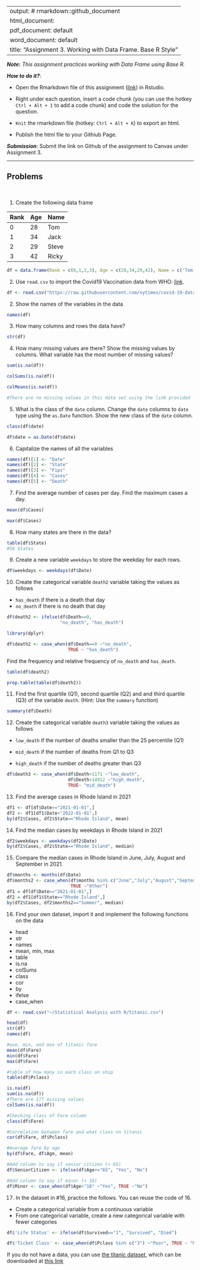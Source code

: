 
---
output: # rmarkdown::github_document
  html_document:
  pdf_document: default
  word_document: default
title: "Assignment 3.  Working with Data Frame. Base R Style"
---

***Note*:** *This assignment practices working with Data Frame using Base R.*

***How to do it?***: 

- Open the Rmarkdown file of this assignment ([link](assignment3.Rmd)) in Rstudio. 

- Right under each question, insert  a code chunk (you can use the hotkey `Ctrl + Alt + I` to add a code chunk) and code the solution for the question. 

- `Knit` the rmarkdown file (hotkey: `Ctrl + Alt + K`) to export an html.  

-  Publish the html file to your Githiub Page. 

***Submission***: Submit the link on Github of the assignment to Canvas under Assignment 3. 

-------

Problems
-------
 \

1. Create the following data frame

| Rank 	| Age 	| Name  	|
|:------	|:-----	|:-------	|
| 0    	| 28  	| Tom   	|
| 1    	| 34  	| Jack  	|
| 2    	| 29  	| Steve 	|
| 3    	| 42  	| Ricky 	|

```r
df = data.frame(Rank = c(0,1,2,3), Age = c(28,34,29,42), Name = c('Tom','Jack','Steve','Ricky'))
```

2. Use `read.csv` to import the Covid19 Vaccination data from WHO: [link](https://raw.githubusercontent.com/nytimes/covid-19-data/master/us-states.csv).

```r
df <- read.csv("https://raw.githubusercontent.com/nytimes/covid-19-data/master/us-states.csv")
```

2. Show the names of the variables in the data

```r
names(df)
```

3. How many columns and rows the data have? 

```r
str(df)
```

4. How many missing values are there?  Show the missing values by columns.  What variable has the most number of missing values?

```r
sum(is.na(df))

colSums(is.na(df))

colMeans(is.na(df))

#There are no missing values in this data set using the link provided
```

5. What is the class of the `date` column. Change the `date` columns to `date` type using the `as.Date` function. Show the new class of the `date` column. 

```r
class(df$date)

df$date = as.Date(df$date)
```

6. Capitalize the names of all the variables

```r
names(df)[1] <- "Date"
names(df)[2] <- "State"
names(df)[3] <- "Fips"
names(df)[4] <- "Cases"
names(df)[5] <- "Death"
```

7. Find the average number of cases per day. Find the maximum cases a day.  

```r
mean(df$Cases)

max(df$Cases)
```

8. How many states are there in the data?  

```r
table(df$State)
#56 States
```

9. Create a new variable `weekdays` to store the weekday for each rows. 

```r
df$weekdays <- weekdays(df$Date)
```

10. Create the categorical variable `death2` variable taking the values as follows

- `has_death` if there is a death that day
-  `no_death` if there is no death that day

```r
df$death2 <- ifelse(df$Death==0,
                    "no_death", "has_death")

library(dplyr)

df$death2 <- case_when(df$Death==0 ~"no_death",
                       TRUE ~ "has_death")
```

Find the frequency and relative frequency of `no_death` and `has_death`. 

```r
table(df$death2)

prop.table(table(df$death2))
```

11. Find the first quartile (Q1), second quartile (Q2) and and third quartile (Q3) of the variable `death`. (Hint:  Use the `summary` function)

```r
summary(df$Death)
```

12. Create the categorical variable `death3` variable taking the values as follows

- `low_death` if the number of deaths smaller than the 25 percentile (Q1)

- `mid_death` if the number of deaths from Q1 to Q3

- `high_death` if the number of deaths greater than Q3

```r
df$death3 <- case_when(df$Death<1171 ~"low_death",
                       df$Death>14912 ~"high_death",
                       TRUE~ "mid_death")
```

13. Find the average cases in Rhode Island in 2021

```r
df1 <- df[df$Date>="2021-01-01",]
df2 <- df1[df1$Date<"2022-01-01",]
by(df2$Cases, df2$State=="Rhode Island", mean)
```

14. Find the median cases by weekdays in Rhode Island in 2021 

```r
df2$weekdays <- weekdays(df2$Date)
by(df2$Cases, df2$State=="Rhode Island", median)
```

15. Compare the median cases in Rhode Island in June, July, August and September in 2021. 

```r
df$months <- months(df$Date)
df$months2 <- case_when(df$months %in% c("June","July","August","September") ~ "Summer",
                        TRUE ~"Other")
df1 = df[df$Date>="2021-01-01",]
df2 = df1[df1$State=="Rhode Island",]
by(df2$Cases, df2$months2=="Summer", median)
```

16.  Find your own dataset, import it and implement the following functions on the data

- head
- str
- names
- mean, min, max
- table
- is.na
- colSums
- class
- cor
- by
- ifelse
- case_when

```r
df <- read.csv("~/Statistical Analysis with R/titanic.csv")

head(df)
str(df)
names(df)

#ave, min, and max of titanic fare
mean(df$Fare)
min(df$Fare)
max(df$Fare)

#table of how many in each class on ship
table(df$Pclass)

is.na(df)
sum(is.na(df))
#There are 177 missing values
colSums(is.na(df))

#Checking class of Fare column
class(df$Fare)

#Correlation between fare and what class on titanic
cor(df$Fare, df$Pclass)

#Average fare by age
by(df$Fare, df$Age, mean)

#Add column to say if senior citizen (> 65)
df$SeniorCitizen <- ifelse(df$Age>="65", "Yes", "No")

#Add column to say if minor (< 18)
df$Minor <- case_when(df$Age<"18" ~"Yes", TRUE ~"No")
```


17.  In the dataset in #16, practice the follows.  You can reuse the code of 16. 

- Create a categorical variable from a continuous variable
- From one categorical variable, create a new categorical variable with fewer categories

```r
df$'Life Status' <- ifelse(df$Survived=="1", "Survived", "Died")

df$'Ticket Class' <- case_when(df$Pclass %in% c("3") ~"Poor", TRUE ~ "Money")
```

If you do not have a data, you can use [the titanic dataset](https://www.kaggle.com/competitions/titanic/overview), which can be downloaded at [this link](../data/titanic.csv)
